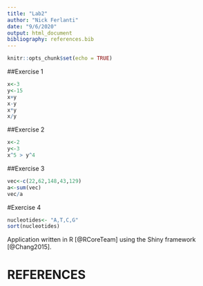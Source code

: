 ```yaml
---
title: "Lab2"
author: "Nick Ferlanti"
date: "9/6/2020"
output: html_document
bibliography: references.bib
---
```


```r
knitr::opts_chunk$set(echo = TRUE)
```

##Exercise 1
```r
x<-3
y<-15
x+y
x-y
x*y
x/y
```
##Exercise 2
```r
x<-2
y<-3
x^5 > y^4
```
##Exercise 3
```r
vec<-c(22,62,148,43,129)
a<-sum(vec)
vec/a
```
#Exercise 4
```r
nucleotides<- "A,T,C,G"
sort(nucleotides)
```

Application written in R [@RCoreTeam] using the Shiny framework [@Chang2015].

# REFERENCES